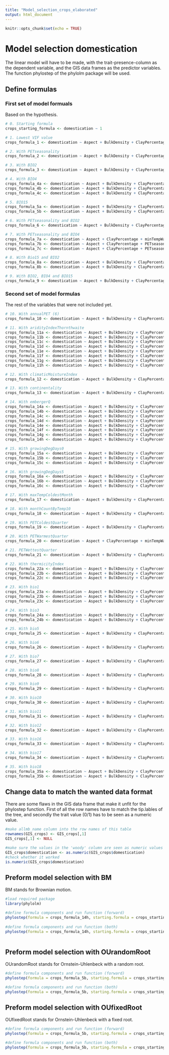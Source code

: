 ```yaml
---
title: "Model_selection_crops_elaborated"
output: html_document
---
```


```r
knitr::opts_chunk$set(echo = TRUE)
```

# Model selection domestication

The linear model will have to be made, with the trait-presence-column as the dependent variable, and the 
GIS data frames as the predictor variables. The function phylostep of the phylolm package will be used. 

## Define formulas 

### First set of model formuals
Based on the hypothesis. 

```r
# 0. Starting formula
crops_starting_formula <- domestication ~ 1 

# 1. Lowest VIF value
crops_formula_1 <- domestication ~ Aspect + BulkDensity + ClayPercentage + minTempWarmest + PETDriestQuarter + OrganicCarbon + PhCaCL + Slope + bio13 + bio14 + bio19

# 2. With PETseasonality
crops_formula_2 <- domestication ~ Aspect + BulkDensity + ClayPercentage + minTempWarmest + PETseasonality + PETWettestQuarter + OrganicCarbon + PhCaCL + Slope + bio14 + bio15 + bio16 + bio19

# 3. With BIO2
crops_formula_3 <- domestication ~ Aspect + BulkDensity + ClayPercentage + minTempWarmest + PETDriestQuarter + PETWettestQuarter + OrganicCarbon + PhCaCL + Slope + bio2 + bio13 + bio14 + bio19

# 4. With BIO4
crops_formula_4a <- domestication ~ Aspect + BulkDensity + ClayPercentage + minTempWarmest + PETWarmestQuarter + PETWettestQuarter + OrganicCarbon + PhCaCL + Slope + bio4 + bio13 + bio15 + bio19
crops_formula_4b <- domestication ~ Aspect + BulkDensity + ClayPercentage + minTempWarmest + PETWettestQuarter + OrganicCarbon + PhCaCL + Slope + bio2 + bio4 + bio15 + bio16 + bio19
crops_formula_4c <- domestication ~ Aspect + BulkDensity + ClayPercentage + minTempWarmest + PETWettestQuarter + OrganicCarbon + PhCaCL + Slope + bio4 + bio15 + bio18 + bio19

# 5. BIO15
crops_formula_5a <- domestication ~ Aspect + BulkDensity + ClayPercentage + minTempWarmest + PETDriestQuarter + PETWettestQuarter + OrganicCarbon + PhCaCL + Slope + bio7 + bio13 + bio15
crops_formula_5b <- domestication ~ Aspect + BulkDensity + ClayPercentage + minTempWarmest + PETDriestQuarter + PETWettestQuarter + OrganicCarbon + PhCaCL + Slope + bio13 + bio15 + bio19

# 6. With PETseasonality and BIO2
crops_formula_6 <- domestication ~ Aspect + BulkDensity + ClayPercentage + minTempWarmest + PETseasonality + PETWettestQuarter + OrganicCarbon + PhCaCL + Slope + bio2 + bio14 + bio16 + bio19

# 7. With PETseasonality and BIO4
crops_formula_7a <- domestication ~ Aspect + ClayPercentage + minTempWarmest + PETseasonality + PETWettestQuarter + OrganicCarbon + Slope + bio4 + bio14 + bio19
crops_formula_7b <- domestication ~ Aspect + ClayPercentage + PETseasonality + PETWettestQuarter + OrganicCarbon + Slope + bio4 + bio10 + bio19
crops_formula_7c <- domestication ~ Aspect + ClayPercentage + PETseasonality + PETWettestQuarter + OrganicCarbon + Slope + bio4 + bio17 + bio19

# 8. With Bio15 and BIO2
crops_formula_8a <- domestication ~ Aspect + BulkDensity + ClayPercentage + minTempWarmest + PETDriestQuarter + PETWettestQuarter + OrganicCarbon + PhCaCL + Slope + bio2 + bio15 + bio16
crops_formula_8b <- domestication ~ Aspect + BulkDensity + ClayPercentage + minTempWarmest + PETDriestQuarter + PETWettestQuarter + OrganicCarbon + PhCaCL + Slope + bio2 + bio15 + bio18

# 9. With BIO2, BIO4 and BIO15
crops_formula_9 <- domestication ~ Aspect + BulkDensity + ClayPercentage + minTempWarmest + PETWettestQuarter + OrganicCarbon + PhCaCL + Slope + bio2 + bio4 + bio15 + bio16 + bio19
```

### Second set of model formulas 
The rest of the variables that were not included yet. 

```r
# 10. With annualPET (6)
crops_formula_10 <- domestication ~ Aspect + BulkDensity + ClayPercentage + annualPET + minTempWarmest + PETWettestQuarter + OrganicCarbon + PhCaCL + Slope + bio13 + bio14 + bio19

# 11. With aridityIndexThornthwaite 
crops_formula_11a <- domestication ~ Aspect + BulkDensity + ClayPercentage + aridityIndexThornthwaite + continentality + minTempWarmest + PETWarmestQuarter + PETWettestQuarter + OrganicCarbon + PhCaCL + Slope + bio13 + bio19
crops_formula_11b <- domestication ~ Aspect + BulkDensity + ClayPercentage + aridityIndexThornthwaite + maxTempColdest + minTempWarmest + PETWettestQuarter + OrganicCarbon + PhCaCL + Slope + bio13 + bio19
crops_formula_11c <- domestication ~ Aspect + BulkDensity + ClayPercentage + aridityIndexThornthwaite + minTempWarmest + PETseasonality + PETWettestQuarter + OrganicCarbon + PhCaCL + Slope + bio13 + bio19
crops_formula_11d <- domestication ~ Aspect + BulkDensity + ClayPercentage + aridityIndexThornthwaite + minTempWarmest + PETWettestQuarter + OrganicCarbon + PhCaCL + Slope + bio2 + bio7 + bio13 + bio19
crops_formula_11e <- domestication ~ Aspect + BulkDensity + ClayPercentage + aridityIndexThornthwaite + minTempWarmest + PETWettestQuarter + OrganicCarbon + PhCaCL + Slope + bio4 + bio13 + bio19
crops_formula_11f <- domestication ~ Aspect + BulkDensity + ClayPercentage + aridityIndexThornthwaite + minTempWarmest + PETWettestQuarter + OrganicCarbon + PhCaCL + Slope + bio6 + bio13 + bio19
crops_formula_11g <- domestication ~ Aspect + BulkDensity + ClayPercentage + aridityIndexThornthwaite + minTempWarmest + PETWettestQuarter + OrganicCarbon + PhCaCL + Slope + bio9 + bio13 + bio19
crops_formula_11h <- domestication ~ Aspect + BulkDensity + ClayPercentage + aridityIndexThornthwaite + minTempWarmest + PETWettestQuarter + OrganicCarbon + PhCaCL + Slope + bio11 + bio13 + bio19

# 12. With climaticMoistureIndex 
crops_formula_12 <- domestication ~ Aspect + BulkDensity + ClayPercentage + climaticMoistureIndex + minTempWarmest + PETDriestQuarter + OrganicCarbon + PhCaCL + Slope + bio14 + bio19

# 13. With continentality
crops_formula_13 <- domestication ~ Aspect + BulkDensity + ClayPercentage + continentality + minTempWarmest + PETWarmestQuarter + PETWettestQuarter + OrganicCarbon + PhCaCL + Slope + bio13 + bio14 + bio19

# 14. With embergerQ 
crops_formula_14a <- domestication ~ Aspect + BulkDensity + ClayPercentage + embergerQ + minTempWarmest + PETDriestQuarter + PETWettestQuarter + OrganicCarbon + PhCaCL + Slope + bio2 + bio18
crops_formula_14b <- domestication ~ Aspect + BulkDensity + ClayPercentage + continentality + embergerQ + minTempWarmest + PETDriestQuarter + PETWettestQuarter + OrganicCarbon + PhCaCL + Slope
crops_formula_14c <- domestication ~ Aspect + BulkDensity + ClayPercentage + embergerQ + minTempWarmest + PETDriestQuarter + PETseasonality + PETWettestQuarter + OrganicCarbon + PhCaCL + Slope
crops_formula_14d <- domestication ~ Aspect + BulkDensity + ClayPercentage + embergerQ + minTempWarmest + PETDriestQuarter + PETWettestQuarter + OrganicCarbon + PhCaCL + Slope + bio4
crops_formula_14e <- domestication ~ Aspect + BulkDensity + ClayPercentage + embergerQ + minTempWarmest + PETDriestQuarter + PETWettestQuarter + OrganicCarbon + PhCaCL + Slope + bio7
crops_formula_14f <- domestication ~ Aspect + BulkDensity + ClayPercentage + embergerQ + minTempWarmest + PETDriestQuarter + PETWettestQuarter + OrganicCarbon + PhCaCL + Slope + bio13
crops_formula_14g <- domestication ~ Aspect + BulkDensity + ClayPercentage + embergerQ + minTempWarmest + PETDriestQuarter + PETWettestQuarter + OrganicCarbon + PhCaCL + Slope + bio15
crops_formula_14h <- domestication ~ Aspect + BulkDensity + ClayPercentage + embergerQ + minTempWarmest + PETDriestQuarter + PETWettestQuarter + OrganicCarbon + PhCaCL + Slope + bio16

# 15. With growingDegDays0 
crops_formula_15a <- domestication ~ Aspect + BulkDensity + ClayPercentage + climaticMoistureIndex + growingDegDays0 + minTempWarmest + PETWettestQuarter + OrganicCarbon + PhCaCL + Slope + bio14 + bio19
crops_formula_15b <- domestication ~ Aspect + BulkDensity + ClayPercentage + growingDegDays0 + minTempWarmest + PETWarmestQuarter + PETWettestQuarter + OrganicCarbon + PhCaCL + Slope + bio14 + bio19
crops_formula_15c <- domestication ~ Aspect + BulkDensity + ClayPercentage + growingDegDays0 + minTempWarmest + PETWettestQuarter + OrganicCarbon + PhCaCL + Slope + bio2 + bio14 + bio19

# 16. With growingDegDays5
crops_formula_16a <- domestication ~ Aspect + BulkDensity + ClayPercentage + climaticMoistureIndex + growingDegDays5 + minTempWarmest + PETWettestQuarter + OrganicCarbon + PhCaCL + Slope + bio14 + bio19
crops_formula_16b <- domestication ~ Aspect + BulkDensity + ClayPercentage + growingDegDays5 + minTempWarmest + PETWarmestQuarter + OrganicCarbon + PhCaCL + Slope + bio14 + bio19
crops_formula_16c <- domestication ~ Aspect + BulkDensity + ClayPercentage + growingDegDays5 + minTempWarmest + PETWettestQuarter + OrganicCarbon + PhCaCL + Slope + bio2 + bio14 + bio19

# 17. With maxTempColdestMonth 
crops_formula_17 <- domestication ~ Aspect + BulkDensity + ClayPercentage + maxTempColdest + minTempWarmest + PETWarmestQuarter + PETWettestQuarter + OrganicCarbon + PhCaCL + Slope + bio13 + bio14 + bio19

# 18. With monthCountByTemp10
crops_formula_18 <- domestication ~ Aspect + BulkDensity + ClayPercentage + minTempWarmest + monthCountByTemp10 + PETWarmestQuarter + PETWettestQuarter + OrganicCarbon + PhCaCL + Slope + bio13 + bio14 + bio19

# 19. With PETColdestQuarter 
crops_formula_19 <- domestication ~ Aspect + BulkDensity + ClayPercentage + minTempWarmest + PETColdestQuarter + PETWettestQuarter + OrganicCarbon + PhCaCL + Slope + bio13 + bio14 + bio19

# 20. With PETWarmestQuarter 
crops_formula_20 <- domestication ~ Aspect + ClayPercentage + minTempWarmest + PETDriestQuarter + PETWarmestQuarter + PETWettestQuarter + OrganicCarbon + PhCaCL + Slope + bio14

# 21. PETWettestQuarter
crops_formula_21 <- domestication ~ Aspect + BulkDensity + ClayPercentage + minTempWarmest + PETDriestQuarter + PETWettestQuarter + OrganicCarbon + PhCaCL + Slope + bio2 + bio13 + bio14 + bio19

# 22. With thermicityIndex
crops_formula_22a <- domestication ~ Aspect + BulkDensity + ClayPercentage + climaticMoistureIndex + minTempWarmest + PETWettestQuarter + thermicityIndex + OrganicCarbon + PhCaCL + Slope + bio14 + bio19
crops_formula_22b <- domestication ~ Aspect + BulkDensity + ClayPercentage + minTempWarmest + PETWarmestQuarter + PETWettestQuarter + thermicityIndex + OrganicCarbon + PhCaCL + Slope + bio14 + bio19
crops_formula_22c <- domestication ~ Aspect + BulkDensity + ClayPercentage + minTempWarmest + PETWettestQuarter + thermicityIndex + OrganicCarbon + PhCaCL + Slope + bio2 + bio14 + bio19

# 23. With bio1
crops_formula_23a <- domestication ~ Aspect + BulkDensity + ClayPercentage + climaticMoistureIndex + minTempWarmest + PETWettestQuarter + OrganicCarbon + PhCaCL + Slope + bio1 + bio14 + bio19
crops_formula_23b <- domestication ~ Aspect + BulkDensity + ClayPercentage + minTempWarmest + PETWarmestQuarter + PETWettestQuarter + OrganicCarbon + PhCaCL + Slope + bio1 + bio14 + bio19
crops_formula_23c <- domestication ~ Aspect + BulkDensity + ClayPercentage + minTempWarmest + PETWettestQuarter + OrganicCarbon + PhCaCL + Slope + bio1 + bio2 + bio14 + bio19

# 24. With bio3 
crops_formula_24a <- domestication ~ Aspect + BulkDensity + ClayPercentage + minTempWarmest + PETWarmestQuarter + PETWettestQuarter + OrganicCarbon + PhCaCL + Slope + bio3 + bio13 + bio14 + bio19
crops_formula_24b <- domestication ~ Aspect + BulkDensity + ClayPercentage + minTempWarmest + PETWettestQuarter + OrganicCarbon + PhCaCL + Slope + bio2 + bio3 + bio13 + bio14 + bio19

# 25. With bio5 
crops_formula_25 <- domestication ~ Aspect + BulkDensity + ClayPercentage + PETDriestQuarter + PETWettestQuarter + OrganicCarbon + PhCaCL + Slope + bio2 + bio5 + bio13 + bio14 + bio19

# 26. With bio6
crops_formula_26 <- domestication ~ Aspect + BulkDensity + ClayPercentage + minTempWarmest + PETWarmestQuarter + PETWettestQuarter + OrganicCarbon + PhCaCL + Slope + bio6  + bio13 + bio14 + bio19

# 27. With bio7 
crops_formula_27 <- domestication ~ Aspect + BulkDensity + ClayPercentage + minTempWarmest + PETDriestQuarter + PETWettestQuarter + OrganicCarbon + PhCaCL + Slope + bio7 + bio14 + bio19

# 28. With bio8 
crops_formula_28 <- domestication ~ Aspect + BulkDensity + ClayPercentage + minTempWarmest + PETDriestQuarter + PETWarmestQuarter + PETWettestQuarter + OrganicCarbon + PhCaCL + Slope + bio8 + bio13 + bio14 + bio19

# 29. With bio9 
crops_formula_29 <- domestication ~ Aspect + BulkDensity + ClayPercentage + minTempWarmest + PETWettestQuarter + OrganicCarbon + PhCaCL + Slope + bio2 + bio9 + bio13 + bio14 + bio19

# 30. With bio10 
crops_formula_30 <- domestication ~ Aspect + BulkDensity + ClayPercentage + PETDriestQuarter + PETWettestQuarter + OrganicCarbon + PhCaCL + Slope + bio2 + bio10 + bio13  + bio14 + bio19

# 31. With bio11
crops_formula_31 <- domestication ~ Aspect + BulkDensity + ClayPercentage + minTempWarmest + PETWarmestQuarter + PETWettestQuarter + OrganicCarbon + PhCaCL + Slope + bio11  + bio13 + bio14 + bio19

# 32. With bio12 
crops_formula_32 <- domestication ~ Aspect + BulkDensity + ClayPercentage + minTempWarmest + PETDriestQuarter + PETWettestQuarter + OrganicCarbon + PhCaCL + Slope + bio12 + bio19

# 33. With bio16 
crops_formula_33 <- domestication ~ Aspect + BulkDensity + ClayPercentage + minTempWarmest + PETDriestQuarter + PETWettestQuarter + OrganicCarbon + PhCaCL + Slope + bio2 + bio14 + bio16 + bio19

# 34. With bio17
crops_formula_34 <- domestication ~ Aspect + BulkDensity + ClayPercentage + minTempWarmest + PETDriestQuarter + PETWettestQuarter + OrganicCarbon + PhCaCL + Slope + bio2 + bio13 + bio17

# 35. With bio18 
crops_formula_35a <- domestication ~ Aspect + BulkDensity + ClayPercentage + minTempWarmest + PETDriestQuarter + PETseasonality + PETWettestQuarter + OrganicCarbon + PhCaCL + Slope + bio14 + bio18
crops_formula_35b <- domestication ~ Aspect + BulkDensity + ClayPercentage + minTempWarmest + PETDriestQuarter + PETWettestQuarter + OrganicCarbon + PhCaCL + Slope + bio2 + bio14 + bio18
```

## Change data to match the wanted data format

There are some flaws in the GIS data frame that make it unfit for the phylostep function. First of all
the row names have to match the tip.lables of the tree, and secondly the trait value (0/1) has to be
seen as a numeric value. 
```r
#make allmb_name column into the row names of this table
rownames(GIS_crops) <- GIS_crops[,1]
GIS_crops[,1] <- NULL

#make sure the values in the 'woody' column are seen as numeric values
GIS_crops$domestication <- as.numeric(GIS_crops$domestication)
#check whether it worked
is.numeric(GIS_crops$domestication)
```

## Preform model selection with BM
BM stands for Brownian motion. 

```r
#load required package
library(phylolm)

#define formula components and run function (forward)
phylostep(formula = crops_formula_14h, starting.formula = crops_starting_formula, data = GIS_crops, phy = tree_crops, model = "BM", direction = "forward", trace = 2)
  
#define formula components and run function (both)
phylostep(formula = crops_formula_14h, starting.formula = crops_starting_formula, data = GIS_crops, phy = tree_crops, model = "BM", direction = "both", trace = 2)
  
```

## Preform model selection with OUrandomRoot
OUrandomRoot stands for Ornstein-Uhlenbeck with a random root. 

```r
#define formula components and run function (forward)
phylostep(formula = crops_formula_5b, starting.formula = crops_starting_formula, data = GIS_crops, phy = tree_crops, model = "OUrandomRoot", direction = "forward", trace = 2, lower.bound = 0.001, upper.bound = 1000)

#define formula components and run function (both)
phylostep(formula = crops_formula_5b, starting.formula = crops_starting_formula, data = GIS_crops, phy = tree_crops, model = "OUrandomRoot", direction = "both", trace = 2, lower.bound = 0.001, upper.bound = 1000)

```

## Preform model selection with OUfixedRoot
OUfixedRoot stands for Ornstein-Uhlenbeck with a fixed root. 

```r
#define formula components and run function (forward)
phylostep(formula = crops_formula_5b, starting.formula = crops_starting_formula, data = GIS_crops, phy = tree_crops, model = "OUfixedRoot", direction = "forward", trace = 2, lower.bound = 0.001, upper.bound = 100)

#define formula components and run function (both)
phylostep(formula = crops_formula_5b, starting.formula = crops_starting_formula, data = GIS_crops, phy = tree_crops, model = "OUfixedRoot", direction = "both", trace = 2, lower.bound = 0.001, upper.bound = 1000)
```


